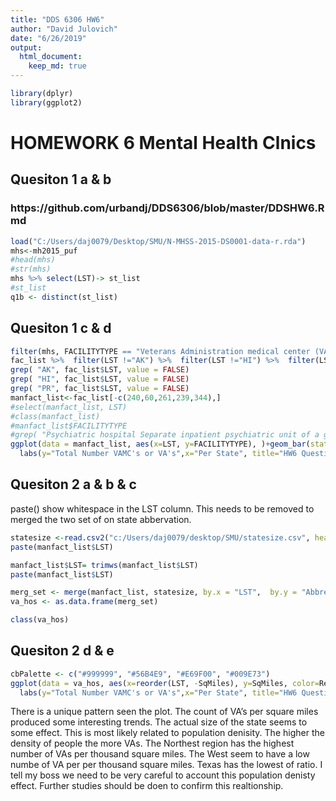 ```yaml
---
title: "DDS 6306 HW6"
author: "David Julovich"
date: "6/26/2019"
output: 
  html_document:
    keep_md: true
---
```

```r
library(dplyr)
library(ggplot2)

```
# HOMEWORK 6 Mental Health Clnics
## Quesiton 1 a & b
### https://github.com/urbandj/DDS6306/blob/master/DDSHW6.Rmd
```r
load("C:/Users/daj0079/Desktop/SMU/N-MHSS-2015-DS0001-data-r.rda") 
mhs<-mh2015_puf
#head(mhs)
#str(mhs)
mhs %>% select(LST)-> st_list
#st_list
q1b <- distinct(st_list)
```
## Quesiton 1 c & d
```r
filter(mhs, FACILITYTYPE == "Veterans Administration medical center (VAMC) or other VA health care facility")-> fac_list
fac_list %>%  filter(LST !="AK") %>%  filter(LST !="HI") %>%  filter(LST !="PR") %>% filter(LST !="RI")-> fac_list
grep( "AK", fac_list$LST, value = FALSE) 
grep( "HI", fac_list$LST, value = FALSE)
grep( "PR", fac_list$LST, value = FALSE)
manfact_list<-fac_list[-c(240,60,261,239,344),]
#select(manfact_list, LST)
#class(manfact_list)
#manfact_list$FACILITYTYPE
#grep( "Psychiatric hospital Separate inpatient psychiatric unit of a general hospital", fac_list$LST, value = FALSE)
ggplot(data = manfact_list, aes(x=LST, y=FACILITYTYPE), )+geom_bar(stat="identity")+coord_flip()+
  labs(y="Total Number VAMC's or VA's",x="Per State", title="HW6 Question 1 Plot")+theme(plot.title = element_text(hjust = 0.5), axis.text.x =element_blank())                                                                                                   
```
## Quesiton 2 a & b & c
paste() show whitespace in the LST column.  This needs to be removed to merged the two set of on state abbervation.  
```r
statesize <-read.csv2("c:/Users/daj0079/desktop/SMU/statesize.csv", header = TRUE, sep = ",")
paste(manfact_list$LST)

manfact_list$LST= trimws(manfact_list$LST)
paste(manfact_list$LST)

merg_set <- merge(manfact_list, statesize, by.x = "LST",  by.y = "Abbrev",all.x = TRUE)
va_hos <- as.data.frame(merg_set)

class(va_hos)

```
## Quesiton 2 d & e


```r
cbPalette <- c("#999999", "#56B4E9", "#E69F00", "#009E73")
ggplot(data = va_hos, aes(x=reorder(LST, -SqMiles), y=SqMiles, color=Region,na.rm=TRUE))+geom_bar(stat ="identity")+coord_flip()+
  labs(y="Total Number VAMC's or VA's",x="Per State", title="HW6 Question 2 Plot")+theme(plot.title = element_text(hjust = 0.5)+scale_color_manual(values=cbPalette))


```
There is a unique pattern seen the plot.  The count of VA's per square miles produced some interesting trends.  The actual size of the state seems to some effect.  This is most likely related to population denisity.  The higher the density of people the more VAs.  The Northest region has the highest number of VAs per thousand square miles.  The West seem to have a low numbe of VA per per thousand square miles.  Texas has the lowest of ratio.  I tell my boss we need to be very careful to account this population denisty effect. Further studies should be doen to confirm this realtionship.  
